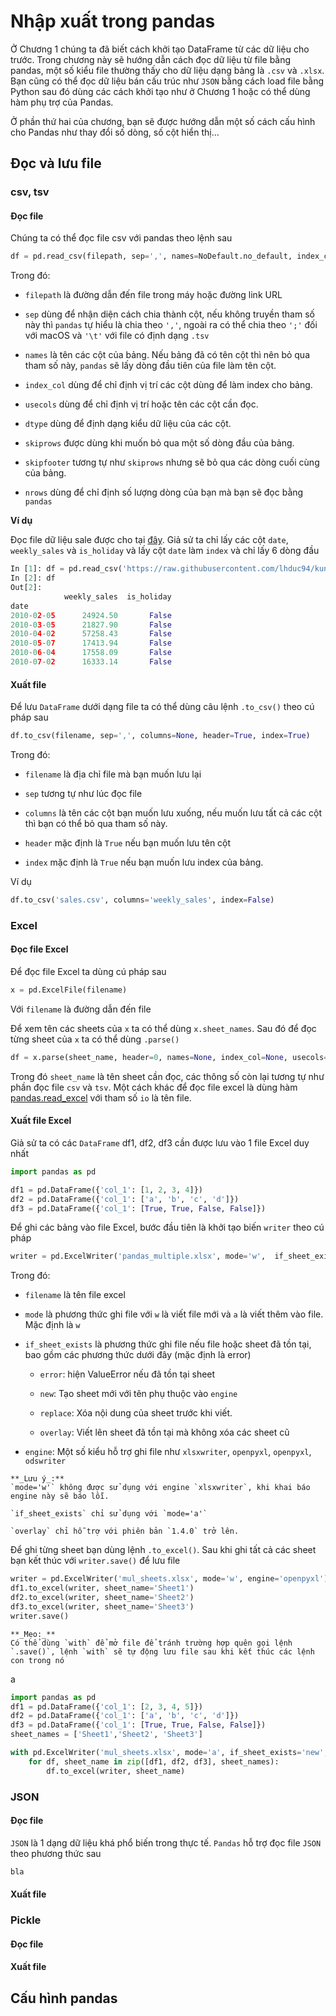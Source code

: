 # Nhập xuất trong pandas
Ở Chương 1 chúng ta đã biết cách khởi tạo DataFrame từ các dữ liệu cho trước. 
Trong chương này sẽ hướng dẫn cách đọc dữ liệu từ file bằng pandas, một số kiểu file thường thấy cho dữ liệu dạng bảng là `.csv` và `.xlsx`.
Bạn cũng có thể đọc dữ liệu bán cấu trúc như `JSON` bằng cách load file bằng Python sau đó dùng các cách khởi tạo như ở Chương 1 hoặc có thể dùng
hàm phụ trợ của Pandas. 

Ở phần thứ hai của chương, bạn sẽ được hướng dẫn một số cách cấu hình cho Pandas như thay đổi số dòng, số cột hiển thị...

## Đọc và lưu file
### csv, tsv
#### Đọc file
Chúng ta có thể đọc file csv với pandas theo lệnh sau

```python
df = pd.read_csv(filepath, sep=',', names=NoDefault.no_default, index_col=None, usecols=None, dtype=None, skiprows=None, skipfooter=0, nrows=None)
```

Trong đó:

- `filepath` là đường dẫn đến file trong máy hoặc đường link URL

- `sep` dùng để nhận diện cách chia thành cột, nếu không truyền tham số này thì `pandas` tự hiểu là chia theo `','`, ngoài ra có thể chia theo `';'` đối với macOS và `'\t'` với file có định dạng `.tsv`

- `names` là tên các cột của bảng. Nếu bảng đã có tên cột thì nên bỏ qua tham số này, `pandas` sẽ lấy dòng đầu tiên của file làm tên cột.

- `index_col` dùng để chỉ định vị trí các cột dùng để làm index cho bảng.

- `usecols` dùng để chỉ định vị trí hoặc tên các cột cần đọc.

- `dtype` dùng để định dạng kiểu dữ liệu của các cột.

- `skiprows` được dùng khi muốn bỏ qua một số dòng đầu của bảng.

- `skipfooter` tương tự như `skiprows` nhưng sẽ bỏ qua các dòng cuối cùng của bảng. 

- `nrows` dùng để chỉ định số lượng dòng của bạn mà bạn sẽ đọc bằng `pandas`

**Ví dụ** 

Đọc file dữ liệu sale được cho tại [đây](https://raw.githubusercontent.com/lhduc94/kungfupandas/master/data/sales_subset.csv). Giả sử ta chỉ lấy các cột `date`, `weekly_sales` và `is_holiday` và lấy cột `date` làm `index` và chỉ lấy 6 dòng đầu
```python
In [1]: df = pd.read_csv('https://raw.githubusercontent.com/lhduc94/kungfupandas/master/data/sales_subset.csv', index_col=['date'], usecols=['date','weekly_sales','is_holiday'], nrows=6)
In [2]: df
Out[2]:
            weekly_sales  is_holiday
date                                
2010-02-05      24924.50       False
2010-03-05      21827.90       False
2010-04-02      57258.43       False
2010-05-07      17413.94       False
2010-06-04      17558.09       False
2010-07-02      16333.14       False
```

#### Xuất file
Để lưu `DataFrame` dưới dạng file ta có thể dùng câu lệnh `.to_csv()` theo cú pháp sau

```python
df.to_csv(filename, sep=',', columns=None, header=True, index=True)
```
Trong đó:

- `filename` là địa chỉ file mà bạn muốn lưu lại

- `sep` tương tự như lúc đọc file

- `columns` là tên các cột bạn muốn lưu xuống, nếu muốn lưu tất cả các cột thì 
bạn có thể bỏ qua tham số này.

- `header` mặc định là `True` nếu bạn muốn lưu tên cột

- `index` mặc định là `True` nếu bạn muốn lưu index của bảng.

Ví dụ

```python
df.to_csv('sales.csv', columns='weekly_sales', index=False)
```
### Excel
#### Đọc file Excel
Để đọc file Excel ta dùng cú pháp sau

```python
x = pd.ExcelFile(filename)
```

Với `filename` là đường dẫn đến file

Để xem tên các sheets của `x` ta có thể dùng `x.sheet_names`. Sau đó để đọc từng sheet của `x` ta có thể dùng `.parse()`
```python
df = x.parse(sheet_name, header=0, names=None, index_col=None, usecols=None, skiprows=None, skipfooter=0, nrows=None)
```
Trong đó `sheet_name` là tên sheet cần đọc, các thông số còn lại tương tự như phần đọc file `csv` và `tsv`. Một cách khác để đọc file excel là dùng hàm [pandas.read_excel](https://pandas.pydata.org/docs/reference/api/pandas.read_excel.html) với tham số `io` là tên file.

#### Xuất file Excel
Giả sử ta có các `DataFrame` df1, df2, df3 cần được lưu vào 1 file Excel duy nhất

```python
import pandas as pd

df1 = pd.DataFrame({'col_1': [1, 2, 3, 4]})
df2 = pd.DataFrame({'col_1': ['a', 'b', 'c', 'd']})
df3 = pd.DataFrame({'col_1': [True, True, False, False]})
```
Để ghi các bảng vào file Excel, bước đầu tiên là khởi tạo biến `writer` theo cú pháp

```python
writer = pd.ExcelWriter('pandas_multiple.xlsx', mode='w',  if_sheet_exists=None, engine=None)
```

Trong đó:

- `filename` là tên file excel

- `mode` là phương thức ghi file với `w` là viết file mới và `a` là viết thêm vào file. Mặc định là `w`

- `if_sheet_exists` là phương thức ghi file nếu file hoặc sheet đã tồn tại, bao gồm các phương thức dưới đây (mặc định là error)

    - `error`: hiện ValueError nếu đã tồn tại sheet

    - `new`: Tạo sheet mới với tên phụ thuộc vào `engine`

    - `replace`: Xóa nội dung của sheet trước khi viết.

    - `overlay`: Viết lên sheet đã tồn tại mà không xóa các sheet cũ

- `engine`: Một số kiểu hỗ trợ ghi file như `xlsxwriter`, `openpyxl`, `openpyxl`, `odswriter`

```block2
**_Lưu ý_:** 
`mode='w'` không được sử dụng với engine `xlsxwriter`, khi khai báo engine này sẽ báo lỗi.

`if_sheet_exists` chỉ sử dụng với `mode='a'`

`overlay` chỉ hỗ trợ với phiên bản `1.4.0` trở lên.
```

Để ghi từng sheet bạn dùng lệnh `.to_excel()`. Sau khi ghi tất cả các sheet bạn kết thúc với `writer.save()` để lưu file

```python
writer = pd.ExcelWriter('mul_sheets.xlsx', mode='w', engine='openpyxl')
df1.to_excel(writer, sheet_name='Sheet1')
df2.to_excel(writer, sheet_name='Sheet2')
df3.to_excel(writer, sheet_name='Sheet3')
writer.save()
```

```block2
**_Mẹo:_**
Có thể dùng `with` để mở file để tránh trường hợp quên gọi lệnh `.save()`, lệnh `with` sẽ tự động lưu file sau khi kết thúc các lệnh con trong nó
``` 
a
```python
import pandas as pd
df1 = pd.DataFrame({'col_1': [2, 3, 4, 5]})
df2 = pd.DataFrame({'col_1': ['a', 'b', 'c', 'd']})
df3 = pd.DataFrame({'col_1': [True, True, False, False]})
sheet_names = ['Sheet1','Sheet2', 'Sheet3']

with pd.ExcelWriter('mul_sheets.xlsx', mode='a', if_sheet_exists='new', engine='openpyxl') as writer:
    for df, sheet_name in zip([df1, df2, df3], sheet_names):
        df.to_excel(writer, sheet_name)
```
### JSON
#### Đọc file

`JSON` là 1 dạng dữ liệu khá phổ biến trong thực tế. `Pandas` hỗ trợ đọc file `JSON` theo phương thức sau

```python
bla
```
#### Xuất file

### Pickle
#### Đọc file

#### Xuất file

## Cấu hình pandas 
